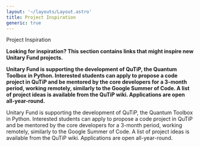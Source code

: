 ```yaml
---
layout: '~/layouts/Layout.astro'
title: Project Inspiration
generic: true
---
```



<PageIntro onlyTitle reducedSpacingBelow>
  Project Inspiration
</PageIntro>

**Looking for inspiration? This section contains links that might inspire new Unitary Fund projects.**

**Unitary Fund is supporting the development of QuTiP, the Quantum Toolbox in Python. Interested students can apply to propose a code project in QuTiP and be mentored by the core developers for a 3-month period, working remotely, similarly to the Google Summer of Code. A list of project ideas is available from the QuTiP wiki. Applications are open all-year-round.**

Unitary Fund is supporting the development of QuTiP, the Quantum Toolbox in Python. Interested students can apply to propose a code project in QuTiP and be mentored by the core developers for a 3-month period, working remotely, similarly to the Google Summer of Code. A list of project ideas is available from the QuTiP wiki. Applications are open all-year-round.
